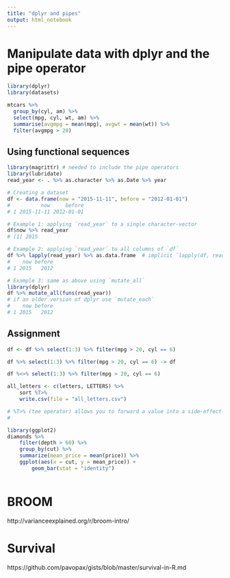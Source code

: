 ```yaml
---
title: "dplyr and pipes"
output: html_notebook
---
```


# Manipulate data with dplyr and the pipe operator

```r
library(dplyr)
library(datasets) 

mtcars %>% 
  group_by(cyl, am) %>%
  select(mpg, cyl, wt, am) %>%
  summarise(avgmpg = mean(mpg), avgwt = mean(wt)) %>%
  filter(avgmpg > 20)

```
## Using functional sequences

```r
library(magrittr) # needed to include the pipe operators
library(lubridate)
read_year <- . %>% as.character %>% as.Date %>% year

# Creating a dataset
df <- data.frame(now = "2015-11-11", before = "2012-01-01")
#          now     before
# 1 2015-11-11 2012-01-01

# Example 1: applying `read_year` to a single character-vector
df$now %>% read_year
# [1] 2015

# Example 2: applying `read_year` to all columns of `df`
df %>% lapply(read_year) %>% as.data.frame  # implicit `lapply(df, read_year)
#    now before
# 1 2015   2012

# Example 3: same as above using `mutate_all`
library(dplyr)
df %>% mutate_all(funs(read_year))
# if an older version of dplyr use `mutate_each`
#    now before
# 1 2015   2012
```

## Assignment

```r
df <- df %>% select(1:3) %>% filter(mpg > 20, cyl == 6)

df %>% select(1:3) %>% filter(mpg > 20, cyl == 6) -> df

df %<>% select(1:3) %>% filter(mpg > 20, cyl == 6)

all_letters <- c(letters, LETTERS) %>%
    sort %T>% 
    write.csv(file = "all_letters.csv")

# %T>% (tee operator) allows you to forward a value into a side-effect-producing function while keeping the original lhs value intact. In other words: the tee operator works like %>%, except the return values is lhs itself, and not the result of the rhs function/expression
# 

library(ggplot2)
diamonds %>% 
    filter(depth > 60) %>% 
    group_by(cut) %>% 
    summarize(mean_price = mean(price)) %>% 
    ggplot(aes(x = cut, y = mean_price)) + 
        geom_bar(stat = "identity")



```

# BROOM
http://varianceexplained.org/r/broom-intro/

# Survival
https://github.com/pavopax/gists/blob/master/survival-in-R.md 
